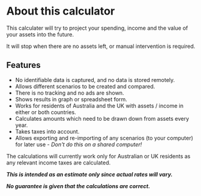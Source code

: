
# About this calculator

This calculater will try to project your spending, income and the value of your assets into the future.

It will stop when there are no assets left, or manual intervention is required.

## Features

- No identifiable data is captured, and no data is stored remotely.
- Allows different scenarios to be created and compared.
- There is no tracking and no ads are shown.
- Shows results in graph or spreadsheet form.
- Works for residents of Australia and the UK with assets / income in either or both countries.
- Calculates amounts which need to be drawn down from assets every year.
- Takes taxes into account.
- Allows exporting and re-importing of any scenarios (to your computer) for later use - _Don't do this on a shared computer!_

The calculations will currently work only for Australian or UK residents as any relevant income taxes are calculated.

_**This is intended as an estimate only since actual rates will vary.**_

_**No guarantee is given that the calculations are correct.**_

